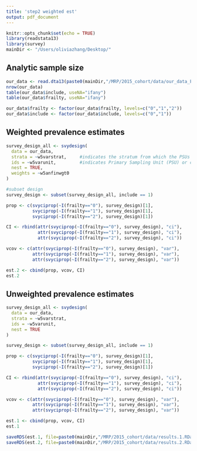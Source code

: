 ```yaml
---
title: 'step2 weighted est'
output: pdf_document
---
```


```r
knitr::opts_chunk$set(echo = TRUE)
library(readstata13)
library(survey)
mainDir <- "/Users/oliviazhang/Desktop/"
```


## Analytic sample size
```r
our_data <- read.dta13(paste0(mainDir,"/MRP/2015_cohort/data/our_data_FULL.dta"))
nrow(our_data)
table(our_data$include, useNA="ifany")
table(our_data$frailty, useNA="ifany")
```



```r
our_data$frailty <- factor(our_data$frailty, levels=c("0","1","2"))
our_data$include <- factor(our_data$include, levels=c("0","1"))
```


## Weighted prevalence estimates

```r
survey_design_all <- svydesign(
  data = our_data, 
  strata = ~w5varstrat,     #indicates the stratum from which the PSUs were drawn
  ids = ~w5varunit,         #indicates Primary Sampling Unit (PSU) or cluster
  nest = TRUE, 
  weights = ~w5anfinwgt0
)
```



```r
#subset design
survey_design <- subset(survey_design_all, include == 1)
```



```r
prop <- c(svyciprop(~I(frailty=="0"), survey_design)[1],
          svyciprop(~I(frailty=="1"), survey_design)[1],
          svyciprop(~I(frailty=="2"), survey_design)[1])

CI <- rbind(attr(svyciprop(~I(frailty=="0"), survey_design), "ci"),
            attr(svyciprop(~I(frailty=="1"), survey_design), "ci"),
            attr(svyciprop(~I(frailty=="2"), survey_design), "ci"))

vcov <- c(attr(svyciprop(~I(frailty=="0"), survey_design), "var"),
          attr(svyciprop(~I(frailty=="1"), survey_design), "var"),
          attr(svyciprop(~I(frailty=="2"), survey_design), "var"))

est.2 <- cbind(prop, vcov, CI)
est.2
```


## Unweighted prevalence estimates

```r
survey_design_all <- svydesign(
  data = our_data, 
  strata = ~w5varstrat, 
  ids = ~w5varunit, 
  nest = TRUE
)
```

```r
survey_design <- subset(survey_design_all, include == 1)
```



```r
prop <- c(svyciprop(~I(frailty=="0"), survey_design)[1],
          svyciprop(~I(frailty=="1"), survey_design)[1],
          svyciprop(~I(frailty=="2"), survey_design)[1])

CI <- rbind(attr(svyciprop(~I(frailty=="0"), survey_design), "ci"),
            attr(svyciprop(~I(frailty=="1"), survey_design), "ci"),
            attr(svyciprop(~I(frailty=="2"), survey_design), "ci"))

vcov <- c(attr(svyciprop(~I(frailty=="0"), survey_design), "var"),
          attr(svyciprop(~I(frailty=="1"), survey_design), "var"),
          attr(svyciprop(~I(frailty=="2"), survey_design), "var"))

est.1 <- cbind(prop, vcov, CI)
est.1
```


```r
saveRDS(est.1, file=paste0(mainDir,"/MRP/2015_cohort/data/results.1.RData"))
saveRDS(est.2, file=paste0(mainDir,"/MRP/2015_cohort/data/results.2.RData"))
```



